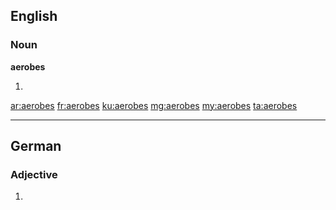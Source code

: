 ==English==

===Noun===
'''aerobes'''
# {{plural of|aerobe}}

[[ar:aerobes]]
[[fr:aerobes]]
[[ku:aerobes]]
[[mg:aerobes]]
[[my:aerobes]]
[[ta:aerobes]]

----
==German==

===Adjective===
{{head|de|adjective form}}

# {{inflected form of|aerob|lang=de}}
{{rfc-auto}}